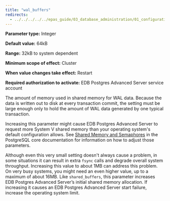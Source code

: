 ```yaml
---
title: "wal_buffers"
redirects:
  - ../../../../../epas_guide/03_database_administration/01_configuration_parameters/03_configuration_parameters_by_functionality/01_top_performance_related_parameters/04_wal_buffers #generated for docs/epas/reorg-role-use-case-mode
---
```


<div id="wal_buffers" class="registered_link"></div>

**Parameter type:** Integer

**Default value:** 64kB

**Range:** 32kB to system dependent

**Minimum scope of effect:** Cluster

**When value changes take effect:** Restart

**Required authorization to activate:** EDB Postgres Advanced Server service account

The amount of memory used in shared memory for WAL data. Because the data is written out to disk at every transaction commit, the setting must be large enough only to hold the amount of WAL data generated by one typical transaction.

Increasing this parameter might cause EDB Postgres Advanced Server to request more System V shared memory than your operating system's default configuration allows. See [Shared Memory and Semaphores](https://www.postgresql.org/docs/15/kernel-resources.html#SYSVIPC) in the PostgreSQL core documentation for information on how to adjust those parameters.

Although even this very small setting doesn't always cause a problem, in some situations it can result in extra `fsync` calls and degrade overall system throughput. Increasing this value to about 1MB can address this problem. On very busy systems, you might need an even higher value, up to a maximum of about 16MB. Like `shared_buffers`, this parameter increases EDB Postgres Advanced Server’s initial shared memory allocation. If increasing it causes an EDB Postgres Advanced Server start failure, increase the operating system limit.
